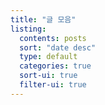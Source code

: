 ```yaml
---
title: "글 모음"
listing:
  contents: posts
  sort: "date desc"
  type: default
  categories: true
  sort-ui: true
  filter-ui: true
---
```

